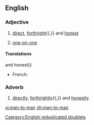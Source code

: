 ==English==

===Adjective===
{{en-adj|-|head=[[man]]-to-man}}

# [[direct]], [[forthright]]{{,}} and [[honest]]
# {{lb|en|sports}} [[one-on-one]]

====Translations====
{{trans-top|direct, forthright{{,}} and honest}}
* French: {{t+|fr|d'homme à homme}}
{{trans-mid}}
{{trans-bottom}}

===Adverb===
{{en-adv|-}}

# [[directly]], [[forthrightly]]{{,}} and [[honestly]]

[[Category:English reduplicated doublets]]

[[vi:man-to-man]]
[[zh:man-to-man]]